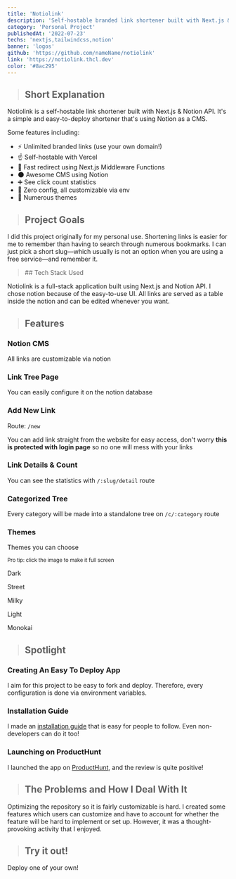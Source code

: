 ```yaml
---
title: 'Notiolink'
description: 'Self-hostable branded link shortener built with Next.js & Notion API'
category: 'Personal Project'
publishedAt: '2022-07-23'
techs: 'nextjs,tailwindcss,notion'
banner: 'logos'
github: 'https://github.com/nameName/notiolink'
link: 'https://notiolink.thcl.dev'
color: '#8ac295'
---
```


> ## Short Explanation

Notiolink is a self-hostable link shortener built with Next.js & Notion API. It's a simple and easy-to-deploy shortener that's using Notion as a CMS.

Some features including:

- ⚡ Unlimited branded links (use your own domain!)
- ☝ Self-hostable with Vercel
- 💨 Fast redirect using Next.js Middleware Functions
- 🌑 Awesome CMS using Notion
- ➕ See click count statistics
- 💠 Zero config, all customizable via env
- 💅 Numerous themes

> ## Project Goals

I did this project originally for my personal use. Shortening links is easier for me to remember than having to search through numerous bookmarks. I can just pick a short slug—which usually is not an option when you are using a free service—and remember it.

<blockquote className="with-icons">
  ## Tech Stack Used
  <div className="not-prose mt-2">
    <TechIcons techs={['nextjs', 'tailwindcss', 'notion']} />
  </div>
</blockquote>

Notiolink is a full-stack application built using Next.js and Notion API. I chose notion because of the easy-to-use UI. All links are served as a table inside the notion and can be edited whenever you want.

> ## Features

### Notion CMS

All links are customizable via notion

<CloudinaryImg
  mdx
  publicId="nameName/projects/notiolink/notion-table_br6ebb"
  alt="notion-table"
  width={1339}
  height={875}
/>

### Link Tree Page

You can easily configure it on the notion database

<CloudinaryImg
  mdx
  publicId="nameName/projects/notiolink/linktree_kbtwts"
  alt="linktree"
  width={605}
  height={706}
/>

### Add New Link

Route: `/new`

You can add link straight from the website for easy access, don't worry **this is protected with login page** so no one will mess with your links

<CloudinaryImg
  mdx
  publicId="nameName/projects/notiolink/shorten-new-link_tkinse"
  alt="shorten-new-link"
  width={632}
  height={567}
/>

### Link Details & Count

You can see the statistics with `/:slug/detail` route

<CloudinaryImg
  mdx
  publicId="nameName/projects/notiolink/link-details-and-count_ae7x2e"
  alt="link-details-and-count"
  width={682}
  height={672}
/>

### Categorized Tree

Every category will be made into a standalone tree on `/c/:category` route

<CloudinaryImg
  mdx
  publicId="nameName/projects/notiolink/categorized-tree_aeottm"
  alt="categorized-tree"
  width={567}
  height={563}
/>

### Themes

Themes you can choose

<small>Pro tip: click the image to make it full screen</small>

<SplitImage>
  <Split>
    <div className="not-prose space-y-2">
      <CloudinaryImg
        mdx
        publicId="nameName/projects/notiolink/theme-dark_sspfwt"
        alt="theme-dark"
        width={648}
        height={622}
      />
      <p className="text-center text-sm font-medium">Dark</p>
    </div>
    <div className="not-prose space-y-2">
      <CloudinaryImg
        mdx
        publicId="nameName/projects/notiolink/theme-street_nx7i4f"
        alt="theme-street"
        width={648}
        height={622}
      />
      <p className="text-center text-sm font-medium">Street</p>
    </div>
    <div className="not-prose space-y-2">
      <CloudinaryImg
        mdx
        publicId="nameName/projects/notiolink/theme-milky_z60zsu"
        alt="theme-milky"
        width={648}
        height={622}
      />
      <p className="text-center text-sm font-medium">Milky</p>
    </div>
  </Split>
  <Split>
    <div className="not-prose space-y-2">
      <CloudinaryImg
        mdx
        publicId="nameName/projects/notiolink/theme-light_pmkjnq"
        alt="theme-light"
        width={648}
        height={622}
      />
      <p className="text-center text-sm font-medium">Light</p>
    </div>
    <div className="not-prose space-y-2">
      <CloudinaryImg
        mdx
        publicId="nameName/projects/notiolink/theme-monokai_ndz8rx"
        alt="theme-monokai"
        width={648}
        height={622}
      />
      <p className="text-center text-sm font-medium">Monokai</p>
    </div>
  </Split>
</SplitImage>

> ## Spotlight

### Creating An Easy To Deploy App

I aim for this project to be easy to fork and deploy. Therefore, every configuration is done via environment variables.

### Installation Guide

I made an [installation guide](https://www.notion.so/Notiolink-Installation-Guide-3d038711cd5141109f56137d0195aad0) that is easy for people to follow. Even non-developers can do it too!

<CloudinaryImg
  mdx
  publicId="nameName/projects/notiolink/notiolink-installation-guide_hcgett"
  alt="notiolink-installation-guide"
  width={785}
  height={645}
/>

### Launching on ProductHunt

I launched the app on [ProductHunt](https://www.producthunt.com/products/notiolink), and the review is quite positive!

<CloudinaryImg
  mdx
  publicId="nameName/projects/notiolink/producthunt_boyaq5"
  alt="producthunt"
  width={449}
  height={344}
/>

> ## The Problems and How I Deal With It

Optimizing the repository so it is fairly customizable is hard. I created some features which users can customize and have to account for whether the feature will be hard to implement or set up. However, it was a thought-provoking activity that I enjoyed.

> ## Try it out!

Deploy one of your own!

<GithubCard repo="nameName/notiolink" />
